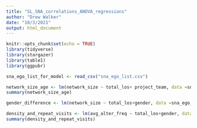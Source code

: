 ```yaml
---
title: "SL_SNA_correlations_ANOVA_regressions"
author: "Drew Walker"
date: "10/3/2021"
output: html_document
---
```


```r
knitr::opts_chunk$set(echo = TRUE)
library(tidyverse)
library(stargazer)
library(table1)
library(ggpubr)

```


```r
sna_ego_list_for_model <- read_csv("sna_ego_list.csv")

network_size_age <- lm(network_size ~ total_los+ project_team, data =sna_ego_list_for_model)    #This model adds in the covariate effect of th
summary(network_size_age)

gender_difference <- lm(network_size ~ total_los+gender, data =sna_ego_list_for_model)

density_and_repeat_visits <- lm(avg_alter_freq ~ total_los+gender, data =sna_ego_list_for_model)
summary(density_and_repeat_visits)

```

